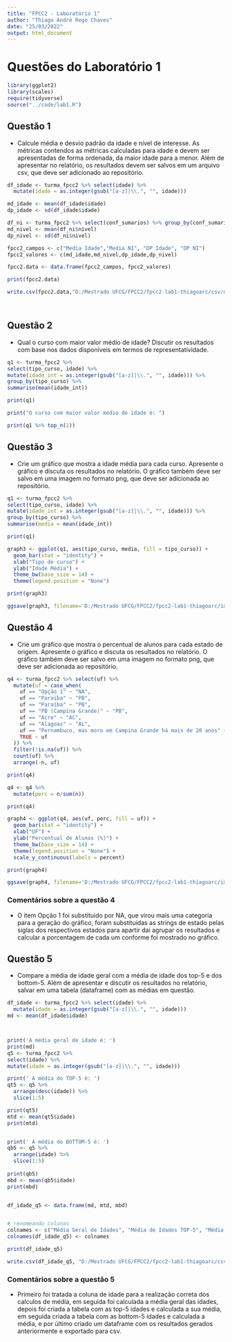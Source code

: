 ```yaml
---
title: "FPCC2 - Laboratório 1"
author: "Thiago André Rego Chaves"
date: "25/03/2022"
output: html_document
---
```


# Questões do Laboratório 1

```r
library(ggplot2)
library(scales)
require(tidyverse)
source("../code/lab1.R")
```
  
## Questão 1
  
* Calcule média e desvio padrão da idade e nível de interesse. As métricas contendos as métricas calculadas para idade e devem ser apresentadas de forma ordenada, da maior idade para a menor. Além de apresentar no relatório, os resultados devem ser salvos em um arquivo csv, que deve ser adicionado ao repositório.

```r

df_idade <- turma_fpcc2 %>% select(idade) %>% 
  mutate(idade = as.integer(gsub("[a-z]|\\.", "", idade)))

md_idade <- mean(df_idade$idade)
dp_idade <- sd(df_idade$idade)

df_ni <- turma_fpcc2 %>% select(conf_sumarios) %>% group_by(conf_sumarios) %>% summarise(nivel = n())
md_nivel <- mean(df_ni$nivel)
dp_nivel <- sd(df_ni$nivel)

fpcc2_campos <- c("Media Idade","Media NI", "DP Idade", "DP NI")
fpcc2_valores <- c(md_idade,md_nivel,dp_idade,dp_nivel)

fpcc2.data <- data.frame(fpcc2_campos, fpcc2_valores)

print(fpcc2.data)

write.csv(fpcc2.data,"D:/Mestrado UFCG/FPCC2/fpcc2-lab1-thiagoarc/csv/questao1.csv")




```

## Questão 2
* Qual o curso com maior valor médio de idade? Discutir os resultados com base nos dados disponíveis em termos de representatividade. 

```r
q1 <- turma_fpcc2 %>% 
select(tipo_curso, idade) %>% 
mutate(idade_int = as.integer(gsub("[a-z]|\\.", "", idade))) %>%
group_by(tipo_curso) %>% 
summarise(mean(idade_int))

print(q1)

print("O curso com maior valor médio de idade é: ")

print(q1 %>% top_n(1))

```

## Questão 3
* Crie um gráfico que mostra a idade média para cada curso. Apresente o gráfico e discuta os resultados no relatório. O gráfico também deve ser salvo em uma imagem no formato png, que deve ser adicionada ao repositório. 

```r

q1 <- turma_fpcc2 %>% 
select(tipo_curso, idade) %>% 
mutate(idade_int = as.integer(gsub("[a-z]|\\.", "", idade))) %>%
group_by(tipo_curso) %>% 
summarise(media = mean(idade_int))

print(q1)

graph3 <- ggplot(q1, aes(tipo_curso, media, fill = tipo_curso)) + 
  geom_bar(stat = "identity") + 
  xlab("Tipo de curso") +
  ylab("Idade Média") + 
  theme_bw(base_size = 14) + 
  theme(legend.position = "None")

print(graph3)

ggsave(graph3, filename='D:/Mestrado UFCG/FPCC2/fpcc2-lab1-thiagoarc/images/questao3.png', dpi = 400, type='cairo', units='in')

```

## Questão 4
* Crie um gráfico que mostra o percentual de alunos para cada estado de origem. Apresente o gráfico e discuta os resultados no relatório. O gráfico também deve ser salvo em uma imagem no formato png, que deve ser adicionada ao repositório.  
```r

q4 <- turma_fpcc2 %>% select(uf) %>% 
  mutate(uf = case_when(
    uf == "Opção 1" ~ "NA",
    uf == "Paraiba" ~ "PB", 
    uf == "Paraíba" ~ "PB",
    uf == "PB (Campina Grande)" ~ "PB",
    uf == "Acre" ~ "AC",
    uf == "Alagoas" ~ "AL",
    uf == "Pernambuco, mas moro em Campina Grande há mais de 20 anos" ~ "PE",
    TRUE ~ uf
  )) %>% 
  filter(!is.na(uf)) %>%
  count(uf) %>% 
  arrange(-n, uf)

print(q4)

q4 <- q4 %>%
  mutate(perc = n/sum(n))

print(q4)

graph4 <- ggplot(q4, aes(uf, perc, fill = uf)) + 
  geom_bar(stat = "identity") + 
  xlab("UF") +
  ylab("Percentual de Alunos (%)") + 
  theme_bw(base_size = 14) + 
  theme(legend.position = "None") +
  scale_y_continuous(labels = percent)

print(graph4)

ggsave(graph4, filename='D:/Mestrado UFCG/FPCC2/fpcc2-lab1-thiagoarc/images/questao4.png', dpi = 400, type='cairo', units='in')

```
### Comentários sobre a questão 4
* O item Opção 1 foi substituido por NA, que virou mais uma categoria para a geração do gráfico, foram substituidas as strings de estado pelas siglas dos respectivos estados para apartir dai agrupar os resultados e calcular a porcentagem de cada um conforme foi mostrado no gráfico.

## Questão 5    
* Compare a média de idade geral com a média de idade dos top-5 e dos bottom-5. Além de apresentar e discutir os resultados no relatório, salvar em uma tabela (dataframe) com as médias em questão.    

```r
df_idade <- turma_fpcc2 %>% select(idade) %>% 
  mutate(idade = as.integer(gsub("[a-z]|\\.", "", idade)))
md <- mean(df_idade$idade)



print('A média geral de idade é: ')
print(md)
q5 <- turma_fpcc2 %>% 
select(idade) %>% 
mutate(idade = as.integer(gsub("[a-z]|\\.", "", idade)))

print(' A média do TOP-5 é: ')
qt5 <- q5 %>%
  arrange(desc(idade)) %>%
  slice(1:5)

print(qt5)
mtd <- mean(qt5$idade)
print(mtd)


print(' A média do BOTTOM-5 é: ')
qb5 <- q5 %>%
  arrange(idade) %>%
  slice(1:5)
 
print(qb5)
mbd <- mean(qb5$idade)
print(mbd)


df_idade_q5 <- data.frame(md, mtd, mbd)


# renomeando colunas
colnames <- c("Média Geral de Idades", "Média de Idades TOP-5", "Média de Idades BOTTOM-5")
colnames(df_idade_q5) <- colnames

print(df_idade_q5)

write.csv(df_idade_q5, "D:/Mestrado UFCG/FPCC2/fpcc2-lab1-thiagoarc/csv/questao5.csv")

```
### Comentários sobre a questão 5
* Primeiro foi tratada a coluna de idade para a realização correta dos calculos de média, em seguida foi calculada a média geral das idades, depois foi criada a tabela com as top-5 idades e calculada a sua média, em seguida criada a tabela com as bottom-5 idades e calculada a média, e por último criado um dataframe com os resultados gerados anteriormente e exportado para csv.